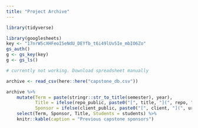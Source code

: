 ```yaml
---
title: "Project Archive"
---
```


```r
library(tidyverse)
```

```r
library(googlesheets)
key <- "17nrW5cXHFeoISeNdU_DEYfb_t6i49lUv5Ie_mbIO6Zo"
gs_auth()
g <- gs_key(key)
g <- gs_ls()

# currently not working. Download spreadsheet manually

```

```r
archive <- read_csv(here::here("capstone_db.csv"))

archive %>%
    mutate(Term = paste(stringr::str_to_title(semester), year), 
           Title = ifelse(repo_public, paste0("[", title, "](", repo, ")"), title), 
           Sponsor = ifelse(client_public, paste0("[", client, "](", url, ")"), client)) %>%
    select(Term, Sponsor, Title, Students = students) %>%
    knitr::kable(caption = "Previous capstone sponsors")
```
